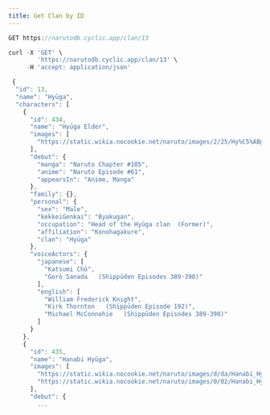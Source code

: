 ```yaml
---
title: Get Clan by ID
---
```


```js
GET https://narutodb.cyclic.app/clan/13
```

```js
curl -X 'GET' \
        'https://narutodb.cyclic.app/clan/13' \
     -H 'accept: application/json'
```

```js
 {
  "id": 13,
  "name": "Hyūga",
  "characters": [
    {
      "id": 434,
      "name": "Hyūga Elder",
      "images": [
        "https://static.wikia.nocookie.net/naruto/images/2/25/Hy%C5%ABga_Elder.png/revision/latest/scale-to-width-down/300?cb=20150109173141"
      ],
      "debut": {
        "manga": "Naruto Chapter #105",
        "anime": "Naruto Episode #61",
        "appearsIn": "Anime, Manga"
      },
      "family": {},
      "personal": {
        "sex": "Male",
        "kekkeiGenkai": "Byakugan",
        "occupation": "Head of the Hyūga clan  (Former)",
        "affiliation": "Konohagakure",
        "clan": "Hyūga"
      },
      "voiceActors": {
        "japanese": [
          "Katsumi Chō",
          "Gorō Sanada   (Shippūden Episodes 389-390)"
        ],
        "english": [
          "William Frederick Knight",
          "Kirk Thornton   (Shippūden Episode 192)",
          "Michael McConnohie   (Shippūden Episodes 389-390)"
        ]
      }
    },
    {
      "id": 435,
      "name": "Hanabi Hyūga",
      "images": [
        "https://static.wikia.nocookie.net/naruto/images/d/da/Hanabi_Hyuga.png/revision/latest/scale-to-width-down/300?cb=20180314102603",
        "https://static.wikia.nocookie.net/naruto/images/0/02/Hanabi_Hyuga_Part_II.png/revision/latest/scale-to-width-down/300?cb=20180314102548"
      ],
      "debut": {
        ...
```
